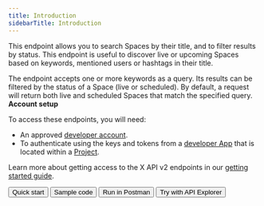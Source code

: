 ---
title: Introduction
sidebarTitle: Introduction
---


This endpoint allows you to search Spaces by their title, and to filter results by status. This endpoint is useful to discover live or upcoming Spaces based on keywords, mentioned users or hashtags in their title.

The endpoint accepts one or more keywords as a query. Its results can be filtered by the status of a Space (live or scheduled). By default, a request will return both live and scheduled Spaces that match the specified query.
<Note>
**Account setup**

To access these endpoints, you will need:

* An approved [developer account](https://developer.x.com/en/portal/petition/essential/basic-info).
* To authenticate using the keys and tokens from a [developer App](/resources/fundamentals/developer-apps) that is located within a [Project](/resources/fundamentals/projects). 

Learn more about getting access to the X API v2 endpoints in our [getting started guide](/x-api/getting-started/getting-access).
</Note>
<div className="flex space-x-2">
<Button href="/x-api/spaces/search/quickstart">
  Quick start
</Button>
<Button href="https://github.com/xdevplatform/Twitter-API-v2-sample-code">
  Sample code
</Button>
<Button href="https://t.co/twitter-api-postman">
  Run in Postman
</Button>
<Button href="https://developer.twitter.com/apitools/api?endpoint=/2/spaces/search&method=get">
  Try with API Explorer
</Button>
</div>
